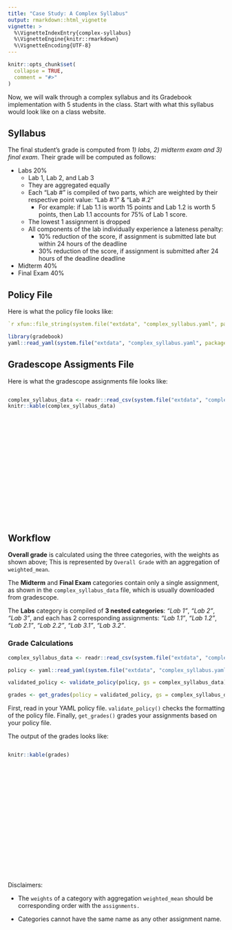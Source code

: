 ```yaml
---
title: "Case Study: A Complex Syllabus"
output: rmarkdown::html_vignette
vignette: >
  %\VignetteIndexEntry{complex-syllabus}
  %\VignetteEngine{knitr::rmarkdown}
  %\VignetteEncoding{UTF-8}
---
```


```r
knitr::opts_chunk$set(
  collapse = TRUE,
  comment = "#>"
)
```

Now, we will walk through a complex syllabus and its Gradebook implementation with 5 students in the class. Start with what this syllabus would look like on a class website.

## Syllabus

The final student's grade is computed from *1) labs, 2) midterm exam and 3) final exam*. Their grade will be computed as follows:

-   Labs 20%
    - Lab 1, Lab 2, and Lab 3
    - They are aggregated equally
    - Each "Lab \#" is compiled of two parts, which are weighted by their respective point value: "Lab #.1" & "Lab #.2"
      - For example: if Lab 1.1 is worth 15 points and Lab 1.2 is worth 5 points, then Lab 1.1 accounts for 75% of Lab 1 score. 
    - The lowest 1 assignment is dropped
    - All components of the lab individually experience a lateness penalty:
      - 10% reduction of the score, if assignment is submitted late but within 24 hours of the deadline
      - 30% reduction of the score, if assignment is submitted after 24 hours of the deadline deadline
-   Midterm 40%
-   Final Exam 40%


## Policy File

Here is what the policy file looks like:

``` yaml
`r xfun::file_string(system.file("extdata", "complex_syllabus.yaml", package = "gradebook"))`
```

```r
library(gradebook)
yaml::read_yaml(system.file("extdata", "complex_syllabus.yaml", package = "gradebook"))
```

## Gradescope Assigments File

Here is what the gradescope assignments file looks like:

::: {style="height: 300px; overflow: auto;"}
```r
complex_syllabus_data <- readr::read_csv(system.file("extdata", "complex_syllabus_data.csv", package = "gradebook"))
knitr::kable(complex_syllabus_data)
```
:::

## Workflow


**Overall grade** is calculated using the three categories, with the weights as shown above; This is represented by `Overall Grade` with an aggregation of `weighted_mean`.

The **Midterm** and **Final Exam** categories contain only a single assignment, as shown in the `complex_syllabus_data` file, which is usually downloaded from gradescope.

The **Labs** category is compiled of **3 nested categories**: *"Lab 1"*, *"Lab 2"*, *"Lab 3"*,  and each has 2 corresponding assignments: *"Lab 1.1"*, *"Lab 1.2"*, *"Lab 2.1"*, *"Lab 2.2"*, *"Lab 3.1"*, *"Lab 3.2"*.

### Grade Calculations


```r
complex_syllabus_data <- readr::read_csv(system.file("extdata", "complex_syllabus_data.csv", package = "gradebook"))

policy <- yaml::read_yaml(system.file("extdata", "complex_syllabus.yaml", package = "gradebook"))

validated_policy <- validate_policy(policy, gs = complex_syllabus_data)

grades <- get_grades(policy = validated_policy, gs = complex_syllabus_data)
```
First, read in your YAML policy file. `validate_policy()` checks the formatting of the policy file. Finally, `get_grades()` grades your assignments based on your policy file.

The output of the grades looks like:

::: {style="height: 300px; overflow: auto;"}
```r
knitr::kable(grades)
```
:::

Disclaimers:

-   The `weights` of a category with aggregation `weighted_mean` should be corresponding order with the `assignments.`

-   Categories cannot have the same name as any other assignment name.
